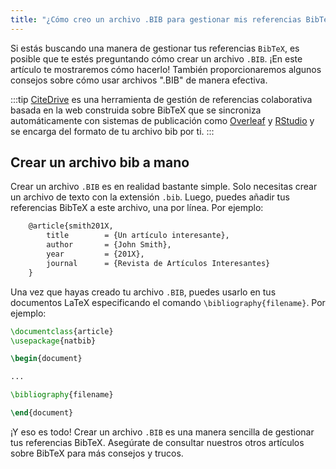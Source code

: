 ```yaml
---
title: "¿Cómo creo un archivo .BIB para gestionar mis referencias BibTeX?"
---
```



Si estás buscando una manera de gestionar tus referencias `BibTeX`, es posible que te estés preguntando cómo crear un archivo `.BIB`. ¡En este artículo te mostraremos cómo hacerlo! También proporcionaremos algunos consejos sobre cómo usar archivos ".BIB" de manera efectiva.

:::tip
[CiteDrive](https://www.citedrive.com/) es una herramienta de gestión de referencias colaborativa basada en la web construida sobre BibTeX que se sincroniza automáticamente con sistemas de publicación como [Overleaf](https://www.overleaf.com/blog/citedrive-easy-reference-management-for-overleaf) y [RStudio](https://citedrive.medium.com/bibliography-management-in-r-markdown-with-citedrive-and-rstudio-2585699dd619) y se encarga del formato de tu archivo bib por ti.
:::

<CiteDrive />

## Crear un archivo bib a mano

Crear un archivo `.BIB` es en realidad bastante simple. Solo necesitas crear un archivo de texto con la extensión `.bib`. Luego, puedes añadir tus referencias BibTeX a este archivo, una por línea. Por ejemplo:

```latex
	@article{smith201X,
		title        = {Un artículo interesante},
		author       = {John Smith},
		year         = {201X},
		journal      = {Revista de Artículos Interesantes}
	}
```

Una vez que hayas creado tu archivo `.BIB`, puedes usarlo en tus documentos LaTeX especificando el comando `\bibliography{filename}`. Por ejemplo:

```latex
\documentclass{article}
\usepackage{natbib}

\begin{document}

...

\bibliography{filename}

\end{document}
```

¡Y eso es todo! Crear un archivo `.BIB` es una manera sencilla de gestionar tus referencias BibTeX. Asegúrate de consultar nuestros otros artículos sobre BibTeX para más consejos y trucos.